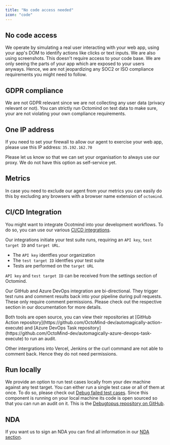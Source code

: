 ```yaml
---
title: "No code access needed"
icon: "code"
---
```


## No code access

We operate by simulating a real user interacting with your web app, using your app's DOM to identify actions like clicks or text
inputs. We are also using screenshots. This doesn't require access to your code base. We are only seeing the parts of your app
which are exposed to your users anyways.
Hence, we are not jeopardizing any SOC2 or ISO compliance requirements you might need to follow.

## GDPR compliance

We are not GDPR relevant since we are not collecting any user data (privacy relevant or not). You can strictly run
Octomind on test data to make sure, your are not violating your own compliance requirements.

## One IP address

If you need to set your firewall to allow our agent to exercise your web app, please use this IP address: `35.192.162.70`

<Warning>
  Please let us know so that we can set your organisation to always use our
  proxy. We do not have this option as self-service yet.
</Warning>

## Metrics

In case you need to exclude our agent from your metrics you can easily do this by excluding any browsers with a browser name
extension of `octomind`.

## CI/CD Integration

You might want to integrate Ocotmind into your development workflows. To do so, you can use our various [CI/CD integrations](/integrations-overview).

Our integrations initiate your test suite runs, requiring an `API key`, `test target ID` and `target URL`.

- The `API key` identfies your organization
- The `test target ID` identfies your test suite
- Tests are performed on the `target URL`

`API key` and `test target ID` can be received from the settings section of Octomind.

Our GitHub and Azure DevOps integration are bi-directional. They trigger test runs and comment results back into your pipeline during pull requests.
These only require comment permissions. Please check out the respective section in our documentation for more details.

<Tip>
  Both tools are open source, you can view their repositories at [GitHub Action
  repository](https://github.com/OctoMind-dev/automagically-action-execute) and
  [Azure DevOps Task
  repository](https://github.com/OctoMind-dev/automagically-azure-devops-task-execute)
  to run an audit.
</Tip>

Other intergrations into Vercel, Jenkins or the curl command are not able to comment back. Hence they do not need permissions.

## Run locally

We provide an option to run test cases locally from your dev machine against any test target. You can either run a single test
case or all of them at once. To do so, please check out [Debug failed test cases](/debugtopus). Since this component is running
on your local machine its code is open sourced so that you can run an audit on it. This is the
[Debugtopus repository on GitHub](https://github.com/OctoMind-dev/debugtopus).

## NDA

If you want us to sign an NDA you can find all information in our [NDA section](/data-governance/nda).
